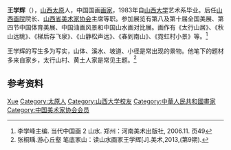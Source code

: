 {{blpsources|time=2016-02-27T09:24:25+00:00}}
'''王学辉'''（{{bd|1957年|1月||}}），[[山西|山西]][[太原|太原]]人，中国国画[[画家|画家]]，1983年自[[山西大学|山西大学]]艺术系毕业。后任[[山西画院|山西画院]]院长、[[山西省美术家协会|山西省美术家协会]]主席等职。参加展览有第八及第十届全国美展、第四节中国体育美展、中国油画风景和中国山水画对比展。画作有《太行山居》、《秋山远眺》、《梯后存飞泉》、《山静松声远》、《春到南山》、《霓虹村小景》等。<ref>李学峰主编. 当代中国画 2 山水. 郑州：河南美术出版社, 2006.11. 页49</ref>

王学辉的写生多为写实，山体、溪水、坡道、小径是常出现的景物。他笔下的题材多来自家乡，太行山村、黄土人家是常见主题。<ref>张桐瑀.游心丘壑 笔底家山：读山水画家王学辉[J].美术,2013,(第9期).</ref>

== 参考资料 ==
{{reflist}}

{{China-painter-stub}}
{{中国美术家协会第七届理事会}}
{{中国美术家协会第八届理事会}}
{{中国美术家协会第九届理事会}}

{{Authority control}}
{{DEFAULTSORT:Wang Xuehui}}
[[Category:王姓|Xue]]
[[Category:太原人|Category:太原人]]
[[Category:山西大学校友|Category:山西大学校友]]
[[Category:中華人民共和國畫家|Category:中華人民共和國畫家]]
[[Category:中国美术家协会会员|Category:中国美术家协会会员]]
